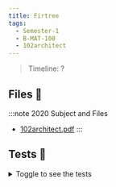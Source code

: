 ```yaml
---
title: Firtree
tags:
  - Semester-1
  - B-MAT-100
  - 102architect
---
```

> Timeline: ?


## Files 📂

:::note 2020 Subject and Files
- [102architect.pdf](https://github.com/Studio-17/Epitech-Subjects/raw/main/Semester-1/B-MAT-100/102architect/102architect.pdf)
:::

## Tests 🤖
<details>
  <summary>Toggle to see the tests</summary>
  <div>
Yo
  </div>
</details>
